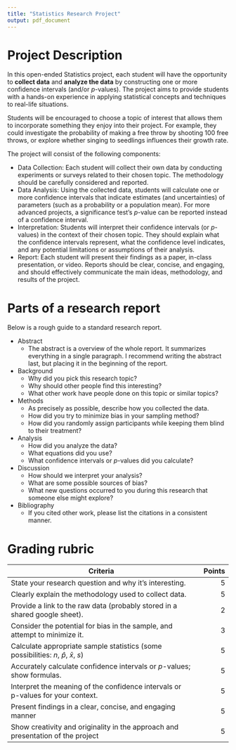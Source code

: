 ```yaml
---
title: "Statistics Research Project"
output: pdf_document
---
```



# Project Description

In this open-ended Statistics project, each student will have the opportunity to **collect data** and **analyze the data** by constructing one or more confidence intervals (and/or $p$-values). The project aims to provide students with a hands-on experience in applying statistical concepts and techniques to real-life situations.

Students will be encouraged to choose a topic of interest that allows them to incorporate something they enjoy into their project. For example, they could investigate the probability of making a free throw by shooting 100 free throws, or explore whether singing to seedlings influences their growth rate.

The project will consist of the following components:

* Data Collection: Each student will collect their own data by conducting experiments or surveys related to their chosen topic. The methodology should be carefully considered and reported.
* Data Analysis: Using the collected data, students will calculate one or more confidence intervals that indicate estimates (and uncertainties) of parameters (such as a probability or a population mean). For more advanced projects, a significance test's $p$-value can be reported instead of a confidence interval.
* Interpretation: Students will interpret their confidence intervals (or $p$-values) in the context of their chosen topic. They should explain what the confidence intervals represent, what the confidence level indicates, and any potential limitations or assumptions of their analysis.
* Report: Each student will present their findings as a paper, in-class presentation, or video. Reports should be clear, concise, and engaging, and should effectively communicate the main ideas, methodology, and results of the project.

# Parts of a research report

Below is a rough guide to a standard research report. 

* Abstract
  * The abstract is a overview of the whole report. It summarizes everything in a single paragraph. I recommend writing the abstract last, but placing it in the beginning of the report.
* Background
  * Why did you pick this research topic? 
  * Why should other people find this interesting? 
  * What other work have people done on this topic or similar topics?
* Methods
  * As precisely as possible, describe how you collected the data.
  * How did you try to minimize bias in your sampling method?
  * How did you randomly assign participants while keeping them blind to their treatment?
* Analysis
  * How did you analyze the data? 
  * What equations did you use? 
  * What confidence intervals or $p$-values did you calculate?
* Discussion
  * How should we interpret your analysis?
  * What are some possible sources of bias?
  * What new questions occurred to you during this research that someone else might explore?
* Bibliography
  * If you cited other work, please list the citations in a consistent manner.


# Grading rubric


| Criteria | Points |
|----------------------|---:|
| State your research question and why it's interesting. | 5 |
| Clearly explain the methodology used to collect data. | 5 |
| Provide a link to the raw data (probably stored in a shared google sheet). | 2 |
| Consider the potential for bias in the sample, and attempt to minimize it. | 3 |
| Calculate appropriate sample statistics (some possibilities: $n$, $\hat{p}$, $\bar{x}$, $s$) | 5 |
| Accurately calculate confidence intervals or $p$-values; show formulas. | 5 |
| Interpret the meaning of the confidence intervals or p-values for your context. | 5 |
| Present findings in a clear, concise, and engaging manner | 5 |
| Show creativity and originality in the approach and presentation of the project | 5  |



